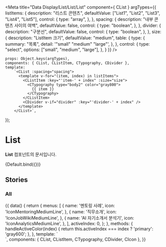 
<Meta
    title="Data Display/List/List/List"
    component={ CList }
    argTypes={{
        listItems: {
            description: "리스트 콘텐츠",
            defaultValue: ["List1", "List2", "List3", "List4", "List5"],
            control: {
                type: "array",
            },
        },
        spacing: {
            description: "내부 콘텐츠 사이의 여백",
            defaultValue: false,
            control: {
                type: "boolean",
            },
        },
        divider: {
            description: "구분선",
            defaultValue: false,
            control: {
                type: "boolean",
            },
        },
        size: {
            description: "ListItem 크기",
            defaultValue: "medium",
            table: {
                type: {
                    summary: "목록",
                    detail: '"small" "medium" "large"',
                },
            },
            control: {
                type: "select",
                options: ["small", "medium", "large"],
            },
        }
    }}
/>

    props: Object.keys(argTypes),
    components: { CList, CListItem, CTypography, CDivider },
    template:
        `<CList :spacing="spacing">
          <template v-for="(item, index) in listItems">
            <CListItem :key="'item-' + index" :size="size">
              <CTypography type="body2" color="gray800">
                {{ item }}
              </CTypography>
            </CListItem>
            <CDivider v-if="divider" :key="'divider-' + index" />
          </template>
        </CList>`,
});

# List

**List** 컴포넌트의 문서입니다.

<Story name="Default" height="100px">
    {Default.bind({})}
</Story>

<ArgsTable story="Default" />

## Stories
### All
<Canvas>
    <Story name="All" height="100px">
        {{
            data() {
                return {
                    menus: [
                        {
                            name: '멘토링 사례',
                            icon: 'IconMentoringMediumLine',
                        },
                        {
                            name: '직무소개',
                            icon: 'IconJobWikiMediumLine',
                        },
                        {
                            name: 'AI 자기소개서 분석기',
                            icon: 'IconAnalyticsMediumLine',
                        },
                    ],
                    activeIndex: 0,
                };
            },
            methods: {
                handleActiveColor(index) {
                    return this.activeIndex === index ? 'primary': 'gray600';
                },
            },
            template: `
                <div>
                    <CList>
                        <template v-for="(item, index) in menus">
                            <CListItem :key="'item-'+index" @click="activeIndex = index">
                                <CIcon :name="item.icon" :color="handleActiveColor(index)" style="margin-right: 4px" />
                                <CTypography type="body2" :color="handleActiveColor(index)">
                                    {{ item.name }}
                                </CTypography>
                            </CListItem>
                            <CDivider :key="'divider-' + index" />
                        </template>
                    </CList>
                </div>
        `,
            components: { CList, CListItem, CTypography, CDivider, CIcon },
        }}
    </Story>
</Canvas>

